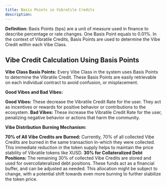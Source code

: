 ```yaml
---
title: Basis Points in Vibratile Credits
description: 
---
```


**Definition:**
Basis Points (bps) are a unit of measure used in finance to describe percentage or rate changes. One Basis Point equals to 0.01%. In the context of Vibratile Credits, Basis Points are used to determine the Vibe Credit within each Vibe Class.

## Vibe Credit Calculation Using Basis Points
**Vibe Class Basis Points:**
Every Vibe Class in the system uses Basis Points to determine the Vibratile Credit. These Basis Points are easily retrievable on each individual contract to avoid confusion, or misplacement.

**Good Vibes and Bad Vibes:**

**Good Vibes:** These decrease the Vibratile Credit Rate for the user. They act as incentives or rewards for positive behavior or contributions to the ecosystem.
**Bad Vibes:** These increase the Vibratile Credit Rate for the user, penalizing negative behavior or actions that harm the community.


**Vibe Distribution**
**Burning Mechanism:**

**70% of All Vibe Credits are Burned:** Currently, 70% of all collected Vibe Credits are burned in the same transaction in-which they were collected. This immediate reduction in the token supply helps to maintain the price stability of Vibratile tokens like XUSD.
**30% for Collateralized Debt Positions:** The remaining 30% of collected Vibe Credits are stored and used for overcollateralized debt positions. These funds act as a financial buffer, and can be adjusted as needed. This allocation might be subject to change, with a potential shift towards even more burning to further stabilize the token price.
